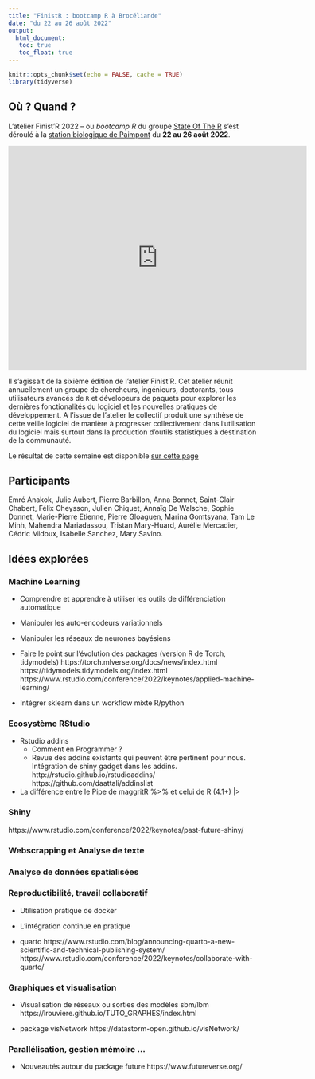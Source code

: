 ```yaml
---
title: "FinistR : bootcamp R à Brocéliande"
date: "du 22 au 26 août 2022"
output: 
  html_document:
   toc: true
   toc_float: true
---
```


```r
knitr::opts_chunk$set(echo = FALSE, cache = TRUE)
library(tidyverse)
```

## Où ? Quand ?

L'atelier Finist'R 2022 -- ou *bootcamp R* du groupe  [State Of The R](https://stateofther.github.io/)  s'est déroulé à la [station biologique de Paimpont](https://paimpont.univ-rennes1.fr/) du **22 au 26 août 2022**.


<iframe src="https://www.google.com/maps/embed?pb=!1m18!1m12!1m3!1d85436.48346682862!2d-2.3083283318138617!3d47.996510840576136!2m3!1f0!2f0!3f0!3m2!1i1024!2i768!4f13.1!3m3!1m2!1s0x480fb26a315ea6b5%3A0x1f048894aa81345b!2sBiology%20Station%20-%20University%20of%20Rennes%201!5e0!3m2!1sen!2sfr!4v1657203162856!5m2!1sen!2sfr" width="600" height="450" style="border:0;" allowfullscreen="" loading="lazy" referrerpolicy="no-referrer-when-downgrade"></iframe>


Il s'agissait de la sixième édition de l'atelier Finist'R. Cet atelier réunit annuellement un groupe de chercheurs, ingénieurs, doctorants, tous utilisateurs avancés de `R` et dévelopeurs de paquets pour explorer les dernières fonctionalités du logiciel et les nouvelles pratiques de développement. A l'issue de l'atelier le collectif produit une synthèse de cette veille logiciel de manière à progresser collectivement dans l'utilisation du logiciel mais surtout dans la production d'outils statistiques à destination de la communauté.

Le résultat de cette semaine est disponible  [sur cette page](https://stateofther.github.io/finistR2022/index.html)

## Participants
Emré Anakok, Julie Aubert,  Pierre Barbillon, Anna Bonnet, Saint-Clair Chabert, Félix Cheysson, Julien Chiquet, Annaïg De Walsche,  Sophie Donnet, Marie-Pierre Etienne, Pierre Gloaguen, Marina Gomtsyana,  Tam Le Minh, Mahendra Mariadassou, Tristan Mary-Huard, Aurélie Mercadier, Cédric Midoux, Isabelle Sanchez, Mary Savino.


## Idées explorées

### Machine Learning

- Comprendre et apprendre à utiliser les outils de différenciation automatique
- Manipuler les auto-encodeurs variationnels
- Manipuler les réseaux de neurones bayésiens
- Faire le point sur l'évolution des packages (version R de Torch, tidymodels)
https://torch.mlverse.org/docs/news/index.html
https://tidymodels.tidymodels.org/index.html
https://www.rstudio.com/conference/2022/keynotes/applied-machine-learning/

- Intégrer sklearn dans un workflow mixte R/python

### Ecosystème RStudio

- Rstudio addins
  - Comment en Programmer ?
  - Revue des addins existants qui peuvent être pertinent pour nous. 
Intégration de shiny gadget dans les addins.
http://rstudio.github.io/rstudioaddins/
https://github.com/daattali/addinslist

- La différence entre le Pipe de maggritR %>% et celui de R (4.1+) |>

### Shiny

https://www.rstudio.com/conference/2022/keynotes/past-future-shiny/

### Webscrapping et Analyse de texte

### Analyse de données spatialisées


### Reproductibilité, travail collaboratif

- Utilisation pratique de docker
- L'intégration continue en pratique

- quarto
https://www.rstudio.com/blog/announcing-quarto-a-new-scientific-and-technical-publishing-system/
https://www.rstudio.com/conference/2022/keynotes/collaborate-with-quarto/

### Graphiques et visualisation

- Visualisation de réseaux ou sorties des modèles sbm/lbm
https://lrouviere.github.io/TUTO_GRAPHES/index.html 
 
- package visNetwork https://datastorm-open.github.io/visNetwork/

### Parallélisation, gestion mémoire ...

- Nouveautés autour du package future
https://www.futureverse.org/







